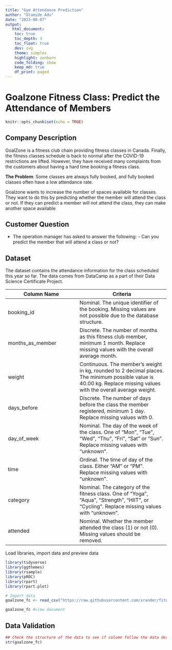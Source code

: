 ```yaml
---
title: "Gym Attendance Prediction"
author: "Olamide Adu"
date: "2023-08-07"
output:
   html_document:
    toc: true
    toc_depth: 3
    toc_float: true
    dev: svg
    theme: simplex
    highlight: zenburn
    code_folding: show
    keep_md: true
    df_print: paged
---
```


# Goalzone Fitness Class: Predict the Attendance of Members

```r
knitr::opts_chunk$set(echo = TRUE)
```

## Company Description

GoalZone is a fitness club chain providing fitness classes in Canada. Finally, the fitness classes schedule is back to normal after the COVID-19 restrictions are lifted. However, they have received many complaints from the customers about having a hard time booking a fitness class.

**The Problem**: Some classes are always fully booked, and fully booked classes often have a low attendance rate.

Goalzone wants to increase the number of spaces available for classes. They want to do this by predicting whether the member will attend the class or not. If they can predict a member will not attend the class, they can make another space available

## Customer Question

-   The operation manager has asked to answer the following: - Can you predict the member that will attend a class or not?

## Dataset

The dataset contains the attendance information for the class scheduled this year so far. The data comes from DataCamp as a part of their Data Science Certificate Project.

| Column Name      | Criteria                                                                                                                                                            |
|--------------------------------|----------------------------------------|
| booking_id       | Nominal. The unique identifier of the booking. Missing values are not possible due to the database structure.                                                       |
| months_as_member | Discrete. The number of months as this fitness club member, minimum 1 month. Replace missing values with the overall average month.                                 |
| weight           | Continuous. The member's weight in kg, rounded to 2 decimal places. The minimum possible value is 40.00 kg. Replace missing values with the overall average weight. |
| days_before      | Discrete. The number of days before the class the member registered, minimum 1 day. Replace missing values with 0.                                                  |
| day_of_week      | Nominal. The day of the week of the class. One of "Mon", "Tue", "Wed", "Thu", "Fri", "Sat" or "Sun". Replace missing values with "unknown".                         |
| time             | Ordinal. The time of day of the class. Either "AM" or "PM". Replace missing values with "unknown".                                                                  |
| category         | Nominal. The category of the fitness class. One of "Yoga", "Aqua", "Strength", "HIIT", or "Cycling". Replace missing values with "unknown".                         |
| attended         | Nominal. Whether the member attended the class (1) or not (0). Missing values should be removed.                                                                    |

Load libraries, import data and preview data

```r
library(tidyverse)
library(ggthemes)
library(rsample)
library(pROC)
library(rpart)
library(rpart.plot)

# Import data
goalzone_fc <- read_csv("https://raw.githubusercontent.com/xrander/fitness_class_project/master/fitness_class_2212.csv")

```

```r
goalzone_fc #view document
```

## Data Validation
```r
## Check the structure of the data to see if column follow the data description
str(goalzone_fc)
```
